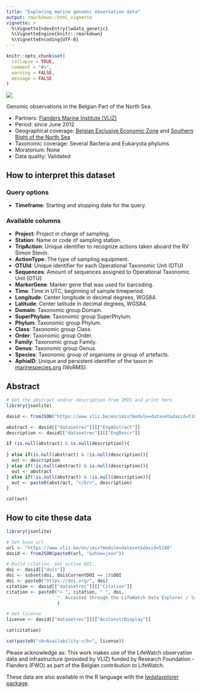 ```yaml
---
title: "Exploring marine genomic observation data"
output: rmarkdown::html_vignette
vignette: >
  %\VignetteIndexEntry{lwdata_genetic}
  %\VignetteEngine{knitr::rmarkdown}
  %\VignetteEncoding{UTF-8}
---
```


```r
knitr::opts_chunk$set(
  collapse = TRUE,
  comment = "#>",
  warning = FALSE,
  message = FALSE
)
```

<img src='lwde_genetic.png' class='rightimg'/>

Genomic observations in the Belgian Part of the North Sea.

- Partners: [Flanders Marine Institute (VLIZ)](https://www.vliz.be/en/imis?module=institute&insid=36)
- Period: since June 2012
- Geographical coverage: [Belgian Exclusive Economic Zone](https://www.marineregions.org/gazetteer.php?p=details&id=3293) and [Southern Bight of the North Sea](https://marineregions.org/gazetteer.php?p=details&id=2399)
- Taxonomic coverage: Several Bacteria and Eukaryota phylums
- Moratorium: None
- Data quality: Validated
 
## How to interpret this dataset
 
### Query options
* **Timeframe**: Starting and stopping date for the query.

### Available columns

* **Project**: Project in charge of sampling.
* **Station**: Name or code of sampling station.
* **TripAction**:	Unique identifier to recognize actions taken aboard the RV Simon Stevin.
* **ActionType**: The type of sampling equipment.
* **OTUId**: Unique identifier for each Operational Taxonomic Unit (OTU)
* **Sequences**: Amount of sequences assigned to Operational Taxonomic Unit (OTU).
* **MarkerGene**: Marker gene that was used for barcoding.
* **Time**: Time in UTC, beginning of sample timeperiod.
* **Longitude**: Center longitude in decimal degrees, WGS84.
* **Latitude**: Center latitude in decimal degrees, WGS84.
* **Domain**:	Taxonomic group Domain.
* **SuperPhylum**:	Taxonomic group SuperPhylum.
* **Phylum**:	Taxonomic group Phylum.
* **Class**:	Taxonomic group Class.
* **Order**:	Taxonomic group Order.
* **Family**:	Taxonomic group Family.
* **Genus**: Taxonomic group Genus.
* **Species**: Taxonomic group of organisms or group of artefacts.	
* **AphiaID**: Unique and persistent identifier of the taxon in [marinespecies.org](https://www.marinespecies.org/) (WoRMS).

## Abstract

```r
# Get the abstract and/or description from IMIS and print here
library(jsonlite)

dasid <- fromJSON("https://www.vliz.be/en/imis?module=dataset&dasid=5188&show=json")

abstract <- dasid[["datasetrec"]][["EngAbstract"]]
description <- dasid[["datasetrec"]][["EngDescr"]]

if (is.null(abstract) & is.null(description)){
  
} else if(is.null(abstract) & !is.null(description)){
  out <- description
} else if(!is.null(abstract) & is.null(description)){
  out <- abstract
} else if(!is.null(abstract) & !is.null(description)){
  out <- paste0(abstract, "</br>", description)
}

cat(out)
```

## How to cite these data

```r
library(jsonlite)

# Set base url
url <- "https://www.vliz.be/en/imis?module=dataset&dasid=5188"
dasid <- fromJSON(paste0(url, "&show=json"))

# Build citation. Get active DOI.
doi <- dasid[["dois"]]
doi <- subset(doi, doi$CurrentDOI == 1)$DOI
doi <- paste0("https://doi.org/", doi)
citation <- dasid[["datasetrec"]][["Citation"]]
citation <- paste0("> ", citation, " ", doi, 
                   ". Accessed through the LifeWatch Data Explorer / lwdataexplorer R package."
                   )

# Get license
license <- dasid[["datasetrec"]][["AccConstrDisplay"]]
```

```r
cat(citation)
```

```r
cat(paste0("<b>Availability:</b>", license))
```

Please acknowledge as: This work makes use of the LifeWatch observation data and infrastructure (provided by VLIZ) funded by Research Foundation - Flanders (FWO) as part of the Belgian contribution to LifeWatch.

These data are also available in the R language with the [lwdataxplorer package](https://lifewatch.github.io/lwdataexplorer/).
